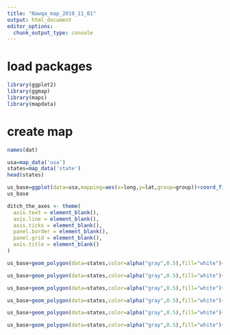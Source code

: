 ```yaml
---
title: "Nawqa_map_2019_11_01"
output: html_document
editor_options: 
  chunk_output_type: console
---
```


# load packages
```r

library(ggplot2)
library(ggmap)
library(maps)
library(mapdata)

```

# create map
```r
names(dat)

usa=map_data('usa')
states=map_data('state')
head(states)

us_base=ggplot(data=usa,mapping=aes(x=long,y=lat,group=group))+coord_fixed(1.3)+geom_polygon(color="black",fill="white")
us_base

ditch_the_axes <- theme(
  axis.text = element_blank(),
  axis.line = element_blank(),
  axis.ticks = element_blank(),
  panel.border = element_blank(),
  panel.grid = element_blank(),
  axis.title = element_blank()
)

us_base+geom_polygon(data=states,color=alpha("gray",0.5),fill="white")+geom_point(data=dat,aes(x=longitude,y=latitude,group=stationId),size=0.1)+ditch_the_axes

us_base+geom_polygon(data=states,color=alpha("gray",0.5),fill="white")+geom_point(data=dat,aes(x=longitude,y=latitude,group=stationId,color=log10(DIP_mc)),size=0.5)+scale_color_gradient(low="yellow",high="red",name="DIP (mg/L)",breaks=c(-2,-1,0),labels=c("0.01","0.1","1"))+ditch_the_axes+theme_classic()

us_base+geom_polygon(data=states,color=alpha("gray",0.5),fill="white")+geom_point(data=dat,aes(x=longitude,y=latitude,group=stationId,color=log10(TN_mc)),size=0.5)+scale_color_gradient(low="yellow",high="red",name="TN (mg/L)",breaks=c(-1,0,1),labels=c("0.1","1","10"))+ditch_the_axes+theme_classic()

us_base+geom_polygon(data=states,color=alpha("gray",0.5),fill="white")+geom_point(data=dat,aes(x=longitude,y=latitude,group=stationId,color=log10(TP_mc)),size=0.5)+scale_color_gradient(low="yellow",high="red",name="TP (mg/L)",breaks=c(-2,-1,0),labels=c("0.01","0.1","1"))+ditch_the_axes+theme_classic()

us_base+geom_polygon(data=states,color=alpha("gray",0.5),fill="white")+geom_point(data=dat,aes(x=longitude,y=latitude,group=stationId,color=log10(samp_PNcorr)),size=0.5)+scale_color_gradient(low="yellow",high="red",name="PN (mg/L)",breaks=c(-3,-2,-1),labels=c("0.001","0.01","0.1"))+ditch_the_axes+theme_classic()

us_base+geom_polygon(data=states,color=alpha("gray",0.5),fill="white")+geom_point(data=dat,aes(x=longitude,y=latitude,group=stationId,color=log10(samp_PPcorr)),size=0.5)+scale_color_gradient(low="yellow",high="red",name="PP (mg/L)",breaks=c(-2,-1,0),labels=c("0.01","0.1","1"))+ditch_the_axes+theme_classic()

```

